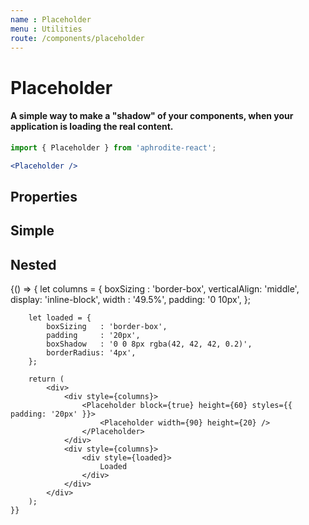 ```yaml
---
name : Placeholder
menu : Utilities
route: /components/placeholder
---
```



# Placeholder
#### A simple way to make a "shadow" of your components, when your application is loading the real content.
```jsx
import { Placeholder } from 'aphrodite-react';

<Placeholder />
```

## Properties
<Props of={Placeholder} />

## Simple
<Playground>
    <Placeholder />
    <Placeholder height={200} />
</Playground>

## Nested
<Playground>
    {() => {
        let columns = {
            boxSizing    : 'border-box',
            verticalAlign: 'middle',
            display: 'inline-block',
            width  : '49.5%',
            padding: '0 10px',
        };

        let loaded = {
            boxSizing   : 'border-box',
            padding     : '20px',
            boxShadow   : '0 0 8px rgba(42, 42, 42, 0.2)',
            borderRadius: '4px',
        };

        return (
            <div>
                <div style={columns}>
                    <Placeholder block={true} height={60} styles={{ padding: '20px' }}>
                        <Placeholder width={90} height={20} />
                    </Placeholder>
                </div>
                <div style={columns}>
                    <div style={loaded}>
                        Loaded
                    </div>
                </div>
            </div>
        );
    }}
</Playground>
